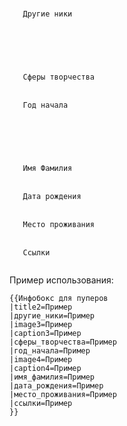 <infobox>
  <title source="title2">
    <default>{{PAGENAME}}</default>
  </title>
  <data source="другие_ники">
    <label>Другие ники</label>
  </data>
  <image source="image3">
    <caption source="caption3"/>
  </image>
  <data source="сферы_творчества">
    <label>Сферы творчества</label>
  </data>
  <data source="год_начала">
    <label>Год начала</label>
  </data>
  <image source="image4">
    <caption source="caption4"/>
  </image>
  <data source="имя_фамилия">
    <label>Имя Фамилия</label>
  </data>
  <data source="дата_рождения">
    <label>Дата рождения</label>
  </data>
  <data source="место_проживания">
    <label>Место проживания</label>
  </data>
  <data source="ссылки">
    <label>Ссылки</label>
  </data>
</infobox>
<noinclude>
Пример использования:<pre>
{{Инфобокс для пуперов
|title2=Пример
|другие_ники=Пример
|image3=Пример
|caption3=Пример
|сферы_творчества=Пример
|год_начала=Пример
|image4=Пример
|caption4=Пример
|имя_фамилия=Пример
|дата_рождения=Пример
|место_проживания=Пример
|ссылки=Пример
}}
</pre>
</noinclude>